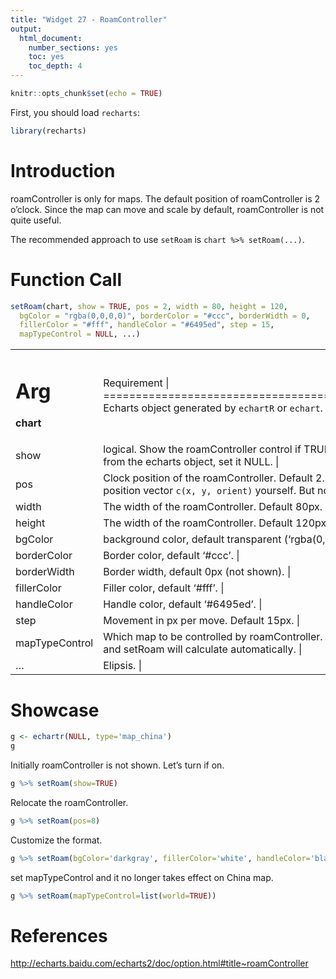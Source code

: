 ```yaml
---
title: "Widget 27 - RoamController"
output: 
  html_document: 
    number_sections: yes
    toc: yes
    toc_depth: 4
---
```


```r
knitr::opts_chunk$set(echo = TRUE)
```

First, you should load `recharts`:
```r
library(recharts)
```

# Introduction

roamController is only for maps. The default position of roamController is 2 o'clock. Since the map can move and scale by default, roamController is not quite useful.

The recommended approach to use `setRoam` is `chart %>% setRoam(...)`.

# Function Call

```r
setRoam(chart, show = TRUE, pos = 2, width = 80, height = 120,
  bgColor = "rgba(0,0,0,0)", borderColor = "#ccc", borderWidth = 0,
  fillerColor = "#fff", handleColor = "#6495ed", step = 15,
  mapTypeControl = NULL, ...)
```

+--------------+---------------------------------------------------------------+
|   Arg        |  Requirement                                                |
+==============+===============================================================+
| **chart**    | Echarts object generated by `echartR` or `echart`.  |
+--------------+---------------------------------------------------------------+
| show         | logical. Show the roamController control if TRUE. If you want to remove roamController from the echarts object, set it NULL. |
+--------------+---------------------------------------------------------------+
| pos          | Clock position of the roamController. Default 2. Refer to `vecPos`. Or you can define the position vector `c(x, y, orient)` yourself. But note that roamController is always vertical. |
+--------------+---------------------------------------------------------------+
| width        | The width of the roamController. Default 80px. |
+--------------+---------------------------------------------------------------+
| height       | The width of the roamController. Default 120px. |
+--------------+---------------------------------------------------------------+
| bgColor      | background color, default transparent ('rgba(0,0,0,0)'). |
+--------------+---------------------------------------------------------------+
| borderColor  | Border color, default '#ccc'. |
+--------------+---------------------------------------------------------------+
| borderWidth  | Border width, default 0px (not shown). |
+--------------+---------------------------------------------------------------+
| fillerColor  | Filler color, default '#fff'. |
+--------------+---------------------------------------------------------------+
| handleColor  | Handle color, default '#6495ed'. |
+--------------+---------------------------------------------------------------+
| step         | Movement in px per move. Default 15px. |
+--------------+---------------------------------------------------------------+
|mapTypeControl| Which map to be controlled by roamController. E.g,, `list(china=TRUE)`. Default NULL and setRoam will calculate automatically. |
+--------------+---------------------------------------------------------------+
| ...          | Elipsis. |
+--------------+---------------------------------------------------------------+

# Showcase

```r
g <- echartr(NULL, type='map_china')
g
```

Initially roamController is not shown. Let's turn if on.
```r
g %>% setRoam(show=TRUE)
```

Relocate the roamController.
```r
g %>% setRoam(pos=8)
```

Customize the format.
```r
g %>% setRoam(bgColor='darkgray', fillerColor='white', handleColor='black')
```

set mapTypeControl and it no longer takes effect on China map.
```r
g %>% setRoam(mapTypeControl=list(world=TRUE))
```

# References

<http://echarts.baidu.com/echarts2/doc/option.html#title~roamController>
